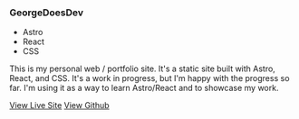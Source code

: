 ### GeorgeDoesDev
- Astro
- React
- CSS

This is my personal web / portfolio site. It's a static site built with Astro, React, and CSS. 
It's a work in progress, but I'm happy with the progress so far. I'm using it as a way to learn Astro/React and to showcase my work.

[View Live Site](https://oddballinteractive.netlify.app/)
[View Github](https://github.com/oddballadmin/georgedoesdev)
